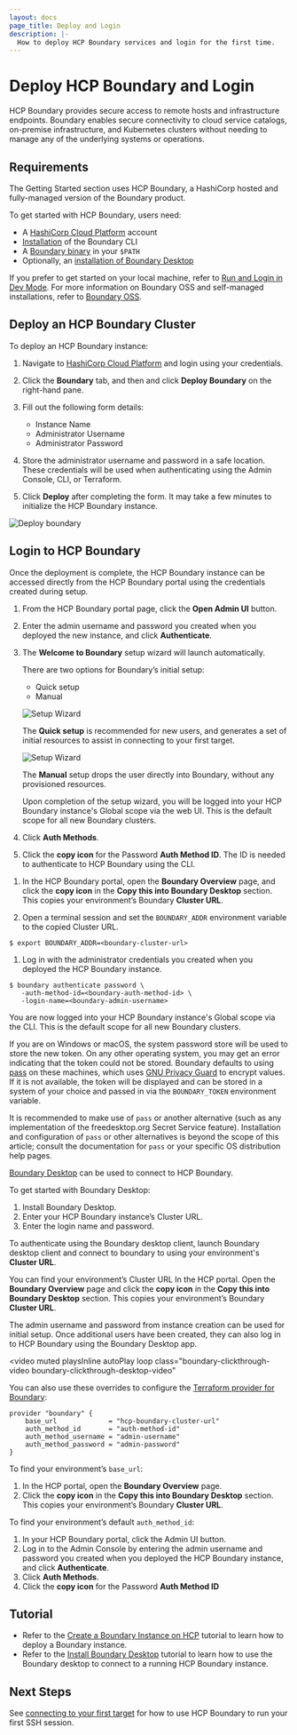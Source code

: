 ```yaml
---
layout: docs
page_title: Deploy and Login
description: |-
  How to deploy HCP Boundary services and login for the first time.
---
```


# Deploy HCP Boundary and Login

HCP Boundary provides secure access to remote hosts and infrastructure
endpoints. Boundary enables secure connectivity to cloud service catalogs,
on-premise infrastructure, and Kubernetes clusters without needing to manage any
of the underlying systems or operations.

## Requirements

The Getting Started section uses HCP Boundary, a HashiCorp hosted and
fully-managed version of the Boundary product.

To get started with HCP Boundary, users need:

- A [HashiCorp Cloud Platform](https://portal.cloud.hashicorp.com/sign-up)
  account
- [Installation](/boundary/tutorials/hcp-getting-started/hcp-getting-started-install)
  of the Boundary CLI
- A [Boundary binary](/boundary/downloads) in your `$PATH`
- Optionally, an [installation of Boundary
  Desktop](/boundary/tutorials/hcp-getting-started/hcp-getting-started-desktop-app)

If you prefer to get started on your local machine, refer to [Run and Login in
Dev Mode](/boundary/docs/oss/installing/run-and-login). For more information on Boundary
OSS and self-managed installations, refer to [Boundary OSS](/boundary/docs/oss).

## Deploy an HCP Boundary Cluster

To deploy an HCP Boundary instance:

1. Navigate to [HashiCorp Cloud Platform](https://portal.cloud.hashicorp.com/)
   and login using your credentials.

1. Click the **Boundary** tab, and then and click **Deploy Boundary** on the
   right-hand pane.

1. Fill out the following form details:

   - Instance Name
   - Administrator Username
   - Administrator Password

1. Store the administrator username and password in a safe location. These
   credentials will be used when authenticating using the Admin Console, CLI, or
   Terraform.

1. Click **Deploy** after completing the form. It may take a few minutes to
   initialize the HCP Boundary instance.

![Deploy boundary](/img/hcp-deploy-form.png)

## Login to HCP Boundary

Once the deployment is complete, the HCP Boundary instance can be accessed
directly from the HCP Boundary portal using the credentials created during
setup.

1. From the HCP Boundary portal page, click the **Open Admin UI** button.

1. Enter the admin username and password you created when you deployed the new
instance, and click **Authenticate**.

1. The **Welcome to Boundary** setup wizard will launch automatically.

   There are two options for Boundary’s initial setup:

   - Quick setup
   - Manual

   ![Setup Wizard](/img/setup-wizard.png)

   The **Quick setup** is recommended for new users, and generates a set of initial
   resources to assist in connecting to your first target.

   ![Setup Wizard](/img/setup-wizard-target.png)

   The **Manual** setup drops the user directly into Boundary, without any
   provisioned resources.

   Upon completion of the setup wizard, you will be logged into your HCP Boundary
   instance's Global scope via the web UI. This is the default scope for all new
   Boundary clusters.

1. Click **Auth Methods**.

1. Click the **copy icon** for the Password **Auth Method ID**. The ID is needed to
authenticate to HCP Boundary using the CLI.

<Tabs>
<Tab heading="CLI">


1. In the HCP Boundary portal, open the **Boundary Overview** page, and click
the **copy icon** in the **Copy this into Boundary Desktop** section. This
copies your environment’s Boundary **Cluster URL**.

1. Open a terminal session and set the `BOUNDARY_ADDR` environment variable to
the copied Cluster URL.

```shell-session
$ export BOUNDARY_ADDR=<boundary-cluster-url>
```

1. Log in with the administrator credentials you created when you deployed the
HCP Boundary instance.

```shell-session
$ boundary authenticate password \
   -auth-method-id=<boundary-auth-method-id> \
   -login-name=<boundary-admin-username>
```

You are now logged into your HCP Boundary instance's Global scope via the CLI.
This is the default scope for all new Boundary clusters.

If you are on Windows or macOS, the system password store will be used to store
the new token. On any other operating system, you may get an error indicating
that the token could not be stored. Boundary defaults to using
[pass](https://www.passwordstore.org/) on these machines, which uses [GNU
Privacy Guard](https://gnupg.org/) to encrypt values. If it is not available,
the token will be displayed and can be stored in a system of your choice and
passed in via the `BOUNDARY_TOKEN` environment variable.

It is recommended to make use of `pass` or another alternative (such as any
implementation of the freedesktop.org Secret Service feature). Installation and
configuration of `pass` or other alternatives is beyond the scope of this
article; consult the documentation for `pass` or your specific OS distribution
help pages.

</Tab>
<Tab heading="Desktop Client">


[Boundary Desktop](/boundary/downloads) can be used to
connect to HCP Boundary.

To get started with Boundary Desktop:

1. Install Boundary Desktop.
1. Enter your HCP Boundary instance’s Cluster URL.
1. Enter the login name and password.

To authenticate using the Boundary desktop client, launch Boundary desktop
client and connect to boundary to using your environment's **Cluster URL**.

You can find your environment’s Cluster URL In the HCP portal. Open the
**Boundary Overview** page and click the **copy icon** in the **Copy this into
Boundary Desktop** section. This copies your environment’s Boundary **Cluster
URL**.

The admin username and password from instance creation can be used for initial
setup. Once additional users have been created, they can also log in to HCP
Boundary using the Boundary Desktop app.


<video
  muted
  playsInline
  autoPlay
  loop
  class="boundary-clickthrough-video boundary-clickthrough-desktop-video"
>
  <source
    type="video/mp4"
    src="https://www.datocms-assets.com/2885/1613612831-boundary-desktop-clickthrough-authenticate-v1-0-0.mp4"
  />
</video>

</Tab>
<Tab heading="Terraform">


You can also use these overrides to configure the [Terraform provider for
Boundary](https://registry.terraform.io/providers/hashicorp/boundary):

```hcl
provider "boundary" {
    base_url             = "hcp-boundary-cluster-url"
    auth_method_id       = "auth-method-id"
    auth_method_username = "admin-username"
    auth_method_password = "admin-password"
}
```

To find your environment’s `base_url`:

1. In the HCP portal, open the **Boundary Overview** page.
1. Click the **copy icon** in the **Copy this into Boundary Desktop** section.
   This copies your environment’s Boundary **Cluster URL**.

To find your environment’s default `auth_method_id`:

1. In your HCP Boundary portal, click the Admin UI button.
1. Log in to the Admin Console by entering the admin username and password you
   created when you deployed the HCP Boundary instance, and click **Authenticate**.
1. Click **Auth Methods**.
1. Click the **copy icon** for the Password **Auth Method ID**

</Tab>
</Tabs>

## Tutorial

- Refer to the [Create a Boundary Instance on
  HCP](/boundary/tutorials/hcp-getting-started/hcp-getting-started-create)
  tutorial to learn how to deploy a Boundary instance.
- Refer to the [Install Boundary
  Desktop](/boundary/tutorials/hcp-getting-started/hcp-getting-started-desktop-app)
  tutorial to learn how to use the Boundary desktop to connect to a running HCP
  Boundary instance.


## Next Steps

See [connecting to your first target](/boundary/docs/getting-started/connect-to-target)
for how to use HCP Boundary to run your first SSH session.
